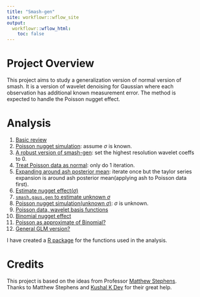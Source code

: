 ```yaml
---
title: "Smash-gen"
site: workflowr::wflow_site
output:
  workflowr::wflow_html:
    toc: false
---
```


# Project Overview

This project aims to study a generalization version of normal version of smash. It is a version of wavelet denoising for Gaussian where each observation has additional known measurement error. The method is expected to handle the Poisson nugget effect.

# Analysis

1. [Basic review](poireview.html)
2. [Poisson nugget simulation](nugget2.html): assume $\sigma$ is known.
3. [A robust version of smash-gen](robustalgo.html): set the highest resolution wavelet coeffs to 0.
4. [Treat Poisson data as normal](iter1.html): only do 1 iteration.
5. [Expanding around ash posterior mean](ashpmean.html): iterate once but the taylor series expansion is around ash posterior mean(applying ash to Poisson data first).
6. [Estimate nugget effect($\sigma$)](sigma.html)
7. [`smash.gaus.gen` to estimate unknown $\sigma$](unknownvar.html)
8. [Poisson nugget simulation(unknown $\sigma$)](poiunknown.html): $\sigma$ is unknown.
9. [Poisson data, wavelet basis functions](poiwave.html)
10. [Binomial nugget effect](binomial.html)
11. [Poisson as approximate of Binomial?](poibinom.html)
12. [General GLM version?](glm.html)

I have created a [R package](https://github.com/DongyueXie/smashrgen) for the functions used in the analysis.

# Credits

This project is based on the ideas from Professor [Matthew Stephens](http://stephenslab.uchicago.edu/). Thanks to Matthew Stephens and [Kushal K Dey](https://kkdey.github.io/) for their great help.
